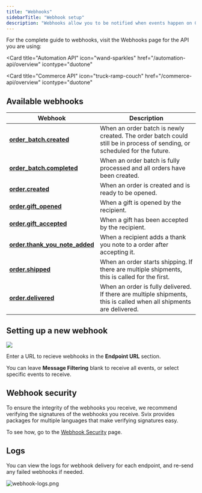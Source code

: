 ```yaml
---
title: "Webhooks"
sidebarTitle: "Webhook setup"
description: "Webhooks allow you to be notified when events happen on Goody orders and order batches. You can subscribe to all webhooks, or a subset of them. Webhooks are sent by the Svix platform."
---
```


For the complete guide to webhooks, visit the Webhooks page for the API you are using:

<Card
  title="Automation API"
  icon="wand-sparkles"
  href="/automation-api/overview"
  icontype="duotone"
></Card>
<Card
  title="Commerce API"
  icon="truck-ramp-couch"
  href="/commerce-api/overview"
  icontype="duotone"
></Card>

## Available webhooks

| Webhook                                                                              | Description                                                                                                              |
| ------------------------------------------------------------------------------------ | ------------------------------------------------------------------------------------------------------------------------ |
| **[order_batch.created](/webhooks/webhooks-types/order_batch.created)**               | When an order batch is newly created. The order batch could still be in process of sending, or scheduled for the future. |
| **[order_batch.completed](/webhooks/webhooks-types/order_batch.completed)**           | When an order batch is fully processed and all orders have been created.                                                 |
| **[order.created](/webooks/webhooks-types/order.created)**                           | When an order is created and is ready to be opened.                                                                      |
| **[order.gift_opened](/webhooks/webhooks-types/order.gift_opened)**                   | When a gift is opened by the recipient.                                                                                  |
| **[order.gift_accepted](/webhooks/webhooks-types/order.gift_accepted)**               | When a gift has been accepted by the recipient.                                                                          |
| **[order.thank_you_note_added](/webhooks/webhooks-types/order.thank_you_note_added)** | When a recipient adds a thank you note to a order after accepting it.                                                    |
| **[order.shipped](/webhooks/webhooks-types/order.shipped)**                           | When an order starts shipping. If there are multiple shipments, this is called for the first.                            |
| **[order.delivered](/webhooks/webhooks-types/order.delivered)**                       | When an order is fully delivered. If there are multiple shipments, this is called when all shipments are delivered.      |

## Setting up a new webhook

![](/images/new-webhooks.png)

Enter a URL to recieve webhooks in the **Endpoint URL** section.

You can leave **Message Filtering** blank to receive all events, or select specific events to receive.

## Webhook security

To ensure the integrity of the webhooks you receive, we recommend verifying the signatures of the webhooks you receive. Svix provides packages for multiple languages that make verifying signatures easy.

To see how, go to the [Webhook Security](/webhooks/webhook-security) page.

## Logs

You can view the logs for webhook delivery for each endpoint, and re-send any failed webhooks if needed.

![webhook-logs.png](/images/logs.png)
